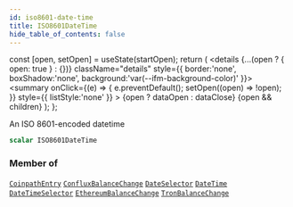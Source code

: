 ```yaml
---
id: iso8601-date-time
title: ISO8601DateTime
hide_table_of_contents: false
---
```







  const [open, setOpen] = useState(startOpen);
  return (
    <details {...(open ? { open: true } : {})} className="details" style={{ border:'none', boxShadow:'none', background:'var(--ifm-background-color)' }}>
      <summary
        onClick={(e) => {
          e.preventDefault();
          setOpen((open) => !open);
        }}
        style={{ listStyle:'none' }}
      >
      {open ? dataOpen : dataClose}
      </summary>
      {open && children}
    </details>
  );
};








An ISO 8601-encoded datetime


```graphql
scalar ISO8601DateTime
```






### Member of

[`CoinpathEntry`](/docs/graphql-reference/objects/coinpath-entry)  <Badge class="secondary" text="object"/><Bullet />[`ConfluxBalanceChange`](/docs/graphql-reference/objects/conflux-balance-change)  <Badge class="secondary" text="object"/><Bullet />[`DateSelector`](/docs/graphql-reference/inputs/date-selector)  <Badge class="secondary" text="input"/><Bullet />[`DateTime`](/docs/graphql-reference/objects/date-time)  <Badge class="secondary" text="object"/><Bullet />[`DateTimeSelector`](/docs/graphql-reference/inputs/date-time-selector)  <Badge class="secondary" text="input"/><Bullet />[`EthereumBalanceChange`](/docs/graphql-reference/objects/ethereum-balance-change)  <Badge class="secondary" text="object"/><Bullet />[`TronBalanceChange`](/docs/graphql-reference/objects/tron-balance-change)  <Badge class="secondary" text="object"/>

